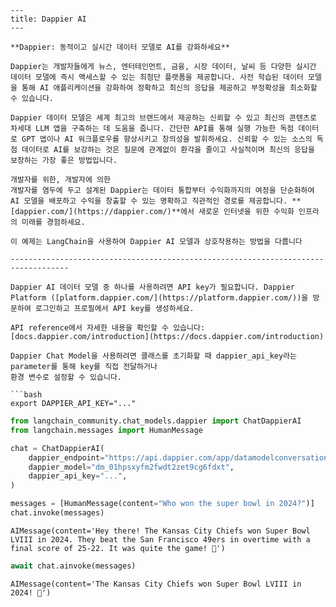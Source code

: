```mdx
---
title: Dappier AI
---

**Dappier: 동적이고 실시간 데이터 모델로 AI를 강화하세요**

Dappier는 개발자들에게 뉴스, 엔터테인먼트, 금융, 시장 데이터, 날씨 등 다양한 실시간 데이터 모델에 즉시 액세스할 수 있는 최첨단 플랫폼을 제공합니다. 사전 학습된 데이터 모델을 통해 AI 애플리케이션을 강화하여 정확하고 최신의 응답을 제공하고 부정확성을 최소화할 수 있습니다.

Dappier 데이터 모델은 세계 최고의 브랜드에서 제공하는 신뢰할 수 있고 최신의 콘텐츠로 차세대 LLM 앱을 구축하는 데 도움을 줍니다. 간단한 API를 통해 실행 가능한 독점 데이터로 GPT 앱이나 AI 워크플로우를 향상시키고 창의성을 발휘하세요. 신뢰할 수 있는 소스의 독점 데이터로 AI를 보강하는 것은 질문에 관계없이 환각을 줄이고 사실적이며 최신의 응답을 보장하는 가장 좋은 방법입니다.

개발자를 위한, 개발자에 의한
개발자를 염두에 두고 설계된 Dappier는 데이터 통합부터 수익화까지의 여정을 단순화하여 AI 모델을 배포하고 수익을 창출할 수 있는 명확하고 직관적인 경로를 제공합니다. **[dappier.com/](https://dappier.com/)**에서 새로운 인터넷을 위한 수익화 인프라의 미래를 경험하세요.

이 예제는 LangChain을 사용하여 Dappier AI 모델과 상호작용하는 방법을 다룹니다

-----------------------------------------------------------------------------------

Dappier AI 데이터 모델 중 하나를 사용하려면 API key가 필요합니다. Dappier Platform ([platform.dappier.com/](https://platform.dappier.com/))을 방문하여 로그인하고 프로필에서 API key를 생성하세요.

API reference에서 자세한 내용을 확인할 수 있습니다: [docs.dappier.com/introduction](https://docs.dappier.com/introduction)

Dappier Chat Model을 사용하려면 클래스를 초기화할 때 dappier_api_key라는 parameter를 통해 key를 직접 전달하거나
환경 변수로 설정할 수 있습니다.

```bash
export DAPPIER_API_KEY="..."
```

```python
from langchain_community.chat_models.dappier import ChatDappierAI
from langchain.messages import HumanMessage
```

```python
chat = ChatDappierAI(
    dappier_endpoint="https://api.dappier.com/app/datamodelconversation",
    dappier_model="dm_01hpsxyfm2fwdt2zet9cg6fdxt",
    dappier_api_key="...",
)
```

```python
messages = [HumanMessage(content="Who won the super bowl in 2024?")]
chat.invoke(messages)
```

```output
AIMessage(content='Hey there! The Kansas City Chiefs won Super Bowl LVIII in 2024. They beat the San Francisco 49ers in overtime with a final score of 25-22. It was quite the game! 🏈')
```

```python
await chat.ainvoke(messages)
```

```output
AIMessage(content='The Kansas City Chiefs won Super Bowl LVIII in 2024! 🏈')
```

```python
```

```python

```
```